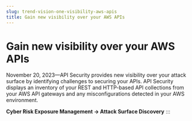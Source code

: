 ```yaml
---
slug: trend-vision-one-visibility-aws-apis
title: Gain new visibility over your AWS APIs
---
```

# Gain new visibility over your AWS APIs

November 20, 2023—API Security provides new visibility over your attack surface by identifying challenges to securing your APIs. API Security displays an inventory of your REST and HTTP-based API collections from your AWS API gateways and any misconfigurations detected in your AWS environment.

**Cyber Risk Exposure Management → Attack Surface Discovery**
:::
